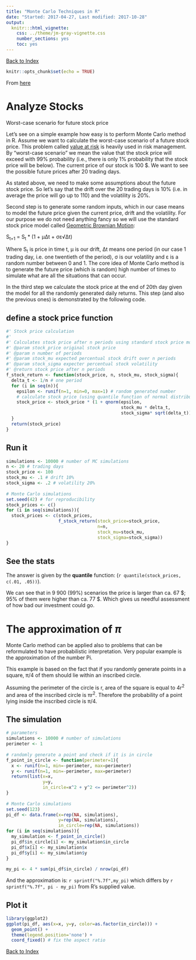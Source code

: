 ```yaml
---
title: "Monte Carlo Techniques in R"
date: "Started: 2017-04-27, Last modified: 2017-10-28"
output:
  knitr:::html_vignette:
    css: ../theme/jm-gray-vignette.css
    number_sections: yes
    toc: yes
---
```

[Back to Index](../README.html)

```r
knitr::opts_chunk$set(echo = TRUE)
```

From [here](https://blog.alookanalytics.com/2017/04/26/monte-carlo-method-in-r/)

# Analyze Stocks

Worst-case scenario for future stock price

Let’s see on a simple example how easy is to perform Monte Carlo method in R. Assume we want to calculate the worst-case scenario of a future stock price. This problem called [value at risk](https://en.wikipedia.org/wiki/Value_at_risk) is heavily used in risk management. By “worst-case scenario” we mean the value that the stock price will exceed with 99% probability (i.e., there is only 1% probability that the stock price will be below). The current price of our stock is 100 $. We want to see the possible future prices after 20 trading days.

As stated above, we need to make some assumptions about the future stock price. So let’s say that the drift over the 20 trading days is 10% (i.e. in average the price will go up to 110) and the volatility is 20%.

Second step is to generate some random inputs, which in our case means to model the future price given the current price, drift and the volatility. For our purpose we do not need anything fancy so we will use the standard stock price model called [Geometric Brownian Motion](https://en.wikipedia.org/wiki/Geometric_Brownian_motion):

S~t+1~ = S~t~ * (1 + μΔt + σε√Δt)

Where S~t~ is price in time t, μ is our drift, Δt means one period (in our case 1 trading day, i.e. one twentieth of the period), σ is our volatility and ε is a random number between 0 and 1. The core idea of Monte Carlo method is to generate the future price (which is random) high number of times to simulate what are all the situations that can occur.

In the third step we calculate the stock price at the end of 20th day given the model for all the randomly generated daily returns. This step (and also the previous ones) is demonstrated by the following code.

## define a stock price function

```r

#' Stock price calculation
#' 
#' Calculates stock price after n periods using standard stock price model
#' @param stock_price original stock price
#' @param n number of periods
#' @param stock_mu expected percentual stock drift over n periods
#' @param stock_sigma expecter percentual stock volatility
#' @return stock price after n periods
f_stock_return <- function(stock_price, n, stock_mu, stock_sigma){
  delta_t <- 1/n # one period
  for (i in seq(n)){
    epsilon <- runif(n=1, min=0, max=1) # random generated number
    # calculate stock price (using quantile function of normal distribution)
    stock_price <- stock_price * (1 + qnorm(epsilon, 
                                            stock_mu * delta_t, 
                                            stock_sigma* sqrt(delta_t)))
  }
  return(stock_price)
}

```

## Run it

```r
simulations <- 10000 # number of MC simulations
n <- 20 # trading days
stock_price <- 100
stock_mu <- .1 # drift 10%
stock_sigma <- .2 # volatility 20%
 
# Monte Carlo simulations
set.seed(42) # for reproducibility
stock_prices <- c()
for (i in seq(simulations)){
  stock_prices <- c(stock_prices,
                    f_stock_return(stock_price=stock_price, 
                                   n=n, 
                                   stock_mu=stock_mu, 
                                   stock_sigma=stock_sigma))
}
```

## See the stats

The answer is given by the **quantile** function:  (`r quantile(stock_prices, c(.01, .05))`).

We can see that in 9 900 (99%) scenarios the price is larger than ca. 67 \$; 95% of them were higher than ca. 77 \$. Which gives us needful assessment of how bad our investment could go.

# The approximation of $\pi$

Monte Carlo method can be applied also to problems that can be reformulated to have probabilistic interpretation. Very popular example is the approximation of the number Pi.

This example is based on the fact that if you randomly generate points in a square, π/4 of them should lie within an inscribed circle.

Assuming the perimeter of the circle is r, area of the square is equal to 4r^2^ and area of the inscribed circle is πr^2^. Therefore the probability of a point lying inside the inscribed circle is π/4.

## The simulation

```r

# parameters
simulations <- 10000 # number of simulations
perimeter <- 1
 
# randomly generate a point and check if it is in circle
f_point_in_circle <- function(perimeter=1){
  x <- runif(n=1, min=-perimeter, max=perimeter)
  y <- runif(n=1, min=-perimeter, max=perimeter)
  return(list(x=x, 
              y=y,
              in_circle=x^2 + y^2 <= perimeter^2))
}
 
# Monte Carlo simulations
set.seed(123)
pi_df <- data.frame(x=rep(NA, simulations),
                    y=rep(NA, simulations),
                    in_circle=rep(NA, simulations))
for (i in seq(simulations)){
  my_simulation <- f_point_in_circle()
  pi_df$in_circle[i] <- my_simulation$in_circle
  pi_df$x[i] <- my_simulation$x
  pi_df$y[i] <- my_simulation$y
}
 
my_pi <- 4 * sum(pi_df$in_circle) / nrow(pi_df)

```

And the approximation is: `r sprintf("%.7f",my_pi)` which differs by `r sprintf("%.7f", pi - my_pi)` from R's supplied value.

## Plot it

```r

library(ggplot2)
ggplot(pi_df, aes(x=x, y=y, color=as.factor(in_circle))) +
  geom_point() +
  theme(legend.position='none') +
  coord_fixed() # fix the aspect ratio
```

[Back to Index](../README.html)